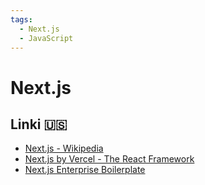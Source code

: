 ```yaml
---
tags:
  - Next.js
  - JavaScript
---
```


# Next.js

## Linki 🇺🇸

- [Next.js - Wikipedia](https://en.wikipedia.org/wiki/Next.js)
- [Next.js by Vercel - The React Framework](https://nextjs.org/)
- [Next.js Enterprise Boilerplate](https://next-enterprise.vercel.app/)
